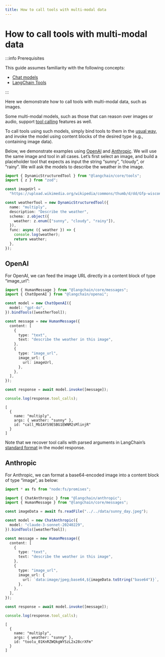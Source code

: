```yaml
---
title: How to call tools with multi-modal data
---
```


# How to call tools with multi-modal data

:::info Prerequisites

This guide assumes familiarity with the following concepts:

- [Chat models](../../docs/concepts/#chat-models)
- [LangChain Tools](../../docs/concepts/#tools)

:::

Here we demonstrate how to call tools with multi-modal data, such as
images.

Some multi-modal models, such as those that can reason over images or
audio, support [tool calling](../../docs/concepts/#tool-calling)
features as well.

To call tools using such models, simply bind tools to them in the [usual
way](../../docs/how_to/tool_calling), and invoke the model using content
blocks of the desired type (e.g., containing image data).

Below, we demonstrate examples using
[OpenAI](../../docs/integrations/platforms/openai) and
[Anthropic](../../docs/integrations/platforms/anthropic). We will use
the same image and tool in all cases. Let’s first select an image, and
build a placeholder tool that expects as input the string “sunny”,
“cloudy”, or “rainy”. We will ask the models to describe the weather in
the image.

```typescript
import { DynamicStructuredTool } from "@langchain/core/tools";
import { z } from "zod";

const imageUrl =
  "https://upload.wikimedia.org/wikipedia/commons/thumb/d/dd/Gfp-wisconsin-madison-the-nature-boardwalk.jpg/2560px-Gfp-wisconsin-madison-the-nature-boardwalk.jpg";

const weatherTool = new DynamicStructuredTool({
  name: "multiply",
  description: "Describe the weather",
  schema: z.object({
    weather: z.enum(["sunny", "cloudy", "rainy"]),
  }),
  func: async ({ weather }) => {
    console.log(weather);
    return weather;
  },
});
```

## OpenAI

For OpenAI, we can feed the image URL directly in a content block of
type “image_url”:

```typescript
import { HumanMessage } from "@langchain/core/messages";
import { ChatOpenAI } from "@langchain/openai";

const model = new ChatOpenAI({
  model: "gpt-4o",
}).bindTools([weatherTool]);

const message = new HumanMessage({
  content: [
    {
      type: "text",
      text: "describe the weather in this image",
    },
    {
      type: "image_url",
      image_url: {
        url: imageUrl,
      },
    },
  ],
});

const response = await model.invoke([message]);

console.log(response.tool_calls);
```

```text
[
  {
    name: "multiply",
    args: { weather: "sunny" },
    id: "call_MbIAYS9ESBG1EWNM2sMlinjR"
  }
]
```

Note that we recover tool calls with parsed arguments in LangChain’s
[standard format](../../docs/how_to/tool_calling) in the model response.

## Anthropic

For Anthropic, we can format a base64-encoded image into a content block
of type “image”, as below:

```typescript
import * as fs from "node:fs/promises";

import { ChatAnthropic } from "@langchain/anthropic";
import { HumanMessage } from "@langchain/core/messages";

const imageData = await fs.readFile("../../data/sunny_day.jpeg");

const model = new ChatAnthropic({
  model: "claude-3-sonnet-20240229",
}).bindTools([weatherTool]);

const message = new HumanMessage({
  content: [
    {
      type: "text",
      text: "describe the weather in this image",
    },
    {
      type: "image_url",
      image_url: {
        url: `data:image/jpeg;base64,${imageData.toString("base64")}`,
      },
    },
  ],
});

const response = await model.invoke([message]);

console.log(response.tool_calls);
```

```text
[
  {
    name: "multiply",
    args: { weather: "sunny" },
    id: "toolu_01KnRZWQkgWYSzL2x28crXFm"
  }
]
```
